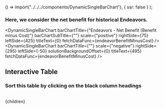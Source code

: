 



  () => import("../../../components/DynamicSingleBarChart"),
  { ssr: false }
);

### Here, we consider the net benefit for historical Endeavors.

<DynamicSingleBarChart
  barChartTitle={"Endeavors - Net Benefit (Benefit minus Cost)"}
  barChartSubTitle={""}
  scale={"positive"}
  rightSide={75}
  leftSide={425}
  titleText={0}
  fetchDataFunc={endeavorBenefitMinusCost}
/>
<DynamicSingleBarChart
  barChartTitle={""}
  scale={"negative"}
  rightSide={295}
  leftSide={-50}
  solutionBackgroundOffset={0}
  titleText={495}
  fetchDataFunc={endeavorBenefitMinusCost}
/>
<br/>
## Interactive Table
### Sort this table by clicking on the black column headings
<br/>
<EndeavorTable />

<FullSetOfEndeavorReferences />

  <Article 
    focusAreaUrl={focusAreaUrl} 
    hierarchy={hierarchy} 
    site={site}
  >
    {children}
  </Article>
